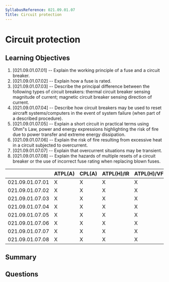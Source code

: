 ```yaml
---
SyllabusReference: 021.09.01.07
Title: Circuit protection
---
```


# Circuit protection

## Learning Objectives

1. [021.09.01.07.01] -- Explain the working principle of a fuse and a circuit
   breaker.
2. [021.09.01.07.02] -- Explain how a fuse is rated.
3. [021.09.01.07.03] -- Describe the principal difference between the following
   types of circuit breakers: thermal circuit breaker sensing magnitude of
   current; magnetic circuit breaker sensing direction of current.
4. [021.09.01.07.04] -- Describe how circuit breakers may be used to reset
   aircraft systems/computers in the event of system failure (when part of a
   described procedure).
5. [021.09.01.07.05] -- Explain a short circuit in practical terms using Ohm"s
   Law, power and energy expressions highlighting the risk of fire due to power
   transfer and extreme energy dissipation.
6. [021.09.01.07.06] -- Explain the risk of fire resulting from excessive heat
   in a circuit subjected to overcurrent.
7. [021.09.01.07.07] -- Explain that overcurrent situations may be transient.
8. [021.09.01.07.08] -- Explain the hazards of multiple resets of a circuit
   breaker or the use of incorrect fuse rating when replacing blown fuses.

|                 | ATPL(A) | CPL(A) | ATPL(H)/IR | ATPL(H)/VFR | CPL(H) | IR  | CBIR(A) |
| --------------- | ------- | ------ | ---------- | ----------- | ------ | --- | ------- |
| 021.09.01.07.01 | X       | X      | X          | X           | X      |     |         |
| 021.09.01.07.02 | X       | X      | X          | X           | X      |     |         |
| 021.09.01.07.03 | X       | X      | X          | X           | X      |     |         |
| 021.09.01.07.04 | X       | X      | X          | X           | X      |     |         |
| 021.09.01.07.05 | X       | X      | X          | X           | X      |     |         |
| 021.09.01.07.06 | X       | X      | X          | X           | X      |     |         |
| 021.09.01.07.07 | X       | X      | X          | X           | X      |     |         |
| 021.09.01.07.08 | X       | X      | X          | X           | X      |     |         |

## Summary

## Questions
